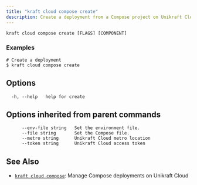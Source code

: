 ```yaml
---
title: "kraft cloud compose create"
description: Create a deployment from a Compose project on Unikraft Cloud
---
```


```
kraft cloud compose create [FLAGS] [COMPONENT]
```

### Examples

```
# Create a deployment
$ kraft cloud compose create

```

## Options

```
  -h, --help   help for create
```

## Options inherited from parent commands

```
      --env-file string   Set the environment file.
      --file string       Set the Compose file.
      --metro string      Unikraft Cloud metro location
      --token string      Unikraft Cloud access token
```

## See Also

* [`kraft cloud compose`](/docs/cli/reference/kraft/cloud/compose): Manage Compose deployments on Unikraft Cloud

